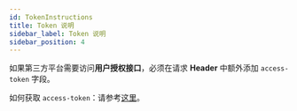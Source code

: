 ```yaml
---
id: TokenInstructions
title: Token 说明
sidebar_label: Token 说明
sidebar_position: 4
---
```


如果第三方平台需要访问**用户授权接口**，必须在请求 **Header** 中额外添加 `access-token` 字段。

如何获取 `access-token`：请参考[这里](http://localhost:3000/docs/trading-third-party/OAuth%20Interface/RefreshToken)。